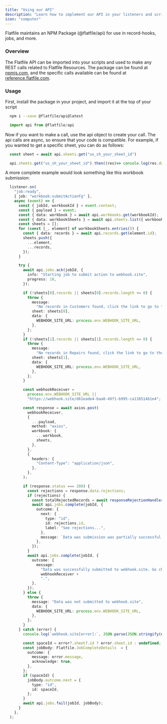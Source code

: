 ```yaml
---
title: "Using our API"
description: "Learn how to implement our API in your listeners and scripts"
icon: "computer"
---
```


Flatfile maintains an NPM Package (@flatfile/api) for use in record-hooks, jobs,
and more.

### Overview

The Flatfile API can be imported into your scripts and used to make any REST calls
related to Flatfile Resources. The package can be found at
[npmjs.com](https://www.npmjs.com/package/@flatfile/api), and the specific calls
available can be found at [reference.flatfile.com](reference.flatfile.com).

### Usage

First, install the package in your project, and import it at the top of your script

```bash
  npm i --save @flatfile/api@latest
```

```js
  import api from @flatfile/api
```

Now if you want to make a call, use the api object to create your call. The api
calls are async, so ensure that your code is compatible. For example, if you
wanted to get a specific sheet, you can do as follows:

<CodeGroup>

```ts async/await
  const sheet = await api.sheets.get("us_sh_your_sheet_id")
```

```ts using then()
  api.sheets.get("us_sh_your_sheet_id").then((res)=> console.log(res.data))
```

</CodeGroup>

A more complete example would look something like this workbook submission:

```ts
  listener.on(
    "job:ready",
    { job: "workbook:submitActionFg" },
    async (event) => {
      const { jobId, workbookId } = event.context;
      const { payload } = event;
      const { data: workbook } = await api.workbooks.get(workbookId);
      const { data: workbookSheets } = await api.sheets.list({ workbookId });
      const sheets = [];
      for (const [_, element] of workbookSheets.entries()) {
        const { data: records } = await api.records.get(element.id);
        sheets.push({
          ...element,
          ...records,
        });
      }

      try {
        await api.jobs.ack(jobId, {
          info: "Starting job to submit action to webhook.site",
          progress: 10,
        });

        if (!sheets[0].records || sheets[0].records.length <= 0) {
          throw {
            message:
              "No records in Customers found, click the link to go to the sheet and add some data:",
            sheet: sheets[0],
            data: {
              WEBHOOK_SITE_URL: process.env.WEBHOOK_SITE_URL,
            },
          };
        }
        if (!sheets[1].records || sheets[1].records.length <= 0) {
          throw {
            message:
              "No records in Repairs found, click the link to go to the sheet and add some data: ",
            sheet: sheets[1],
            data: {
              WEBHOOK_SITE_URL: process.env.WEBHOOK_SITE_URL,
            },
          };
        }

        const webhookReceiver =
          process.env.WEBHOOK_SITE_URL ||
          "https://webhook.site/d61eade4-baa0-49f1-b995-ca138514b1e4";

        const response = await axios.post(
          webhookReceiver,
          {
            ...payload,
            method: "axios",
            workbook: {
              ...workbook,
              sheets,
            },
          },
          {
            headers: {
              "Content-Type": "application/json",
            },
          },
        );

        if (response.status === 200) {
          const rejections = response.data.rejections;
          if (rejections) {
            const totalRejectedRecords = await responseRejectionHandler(rejections);
            await api.jobs.complete(jobId, {
              outcome: {
                next: {
                  type: "id",
                  id: rejections.id,
                  label: "See rejections...",
                },
                message: `Data was submission was partially successful. ${totalRejectedRecords} record(s) were rejected.`,
              },
            });
          }
          await api.jobs.complete(jobId, {
            outcome: {
              message:
                "Data was successfully submitted to webhook.site. Go check it out at " +
                webhookReceiver +
                ".",
            },
          });
        } else {
          throw {
            message: "Data was not submitted to webhook.site",
            data: {
              WEBHOOK_SITE_URL: process.env.WEBHOOK_SITE_URL,
            },
          };
        }
      } catch (error) {
        console.log(`webhook.site[error]:`, JSON.parse(JSON.stringify(error)));

        const spaceId = error?.sheet?.id ? error.sheet.id : undefined;
        const jobBody: Flatfile.JobCompleteDetails  = {
          outcome: {
            message: error.message,
            acknowledge: true,
          },
        };
        if (spaceId) {
          jobBody.outcome.next = {
            type: "id",
            id: spaceId,
          };
        }
        await api.jobs.fail(jobId, jobBody);
      }
    },
  );

```